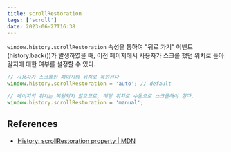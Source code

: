 ```yaml
---
title: scrollRestoration
tags: ['scroll']
date: 2023-06-27T16:38
---
```


<!--truncate-->

`window.history.scrollRestoration` 속성을 통하여 "뒤로 가기" 이벤트(history.back())가 발생하였을 때, 이전 페이지에서 사용자가 스크롤 했던 위치로 돌아갈지에 대한 여부를 설정할 수 있다.

```javascript
// 사용자가 스크롤한 페이지의 위치로 복원된다
window.history.scrollRestoration = 'auto'; // default

// 페이지의 위치는 복원되지 않으므로, 해당 위치로 수동으로 스크롤해야 한다.
window.history.scrollRestoration = 'manual';
```

## References

- [History: scrollRestoration property | MDN](https://developer.mozilla.org/en-US/docs/Web/API/History/scrollRestoration)
